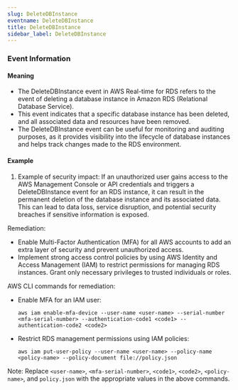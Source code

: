 ```yaml
--- 
slug: DeleteDBInstance
eventname: DeleteDBInstance
title: DeleteDBInstance
sidebar_label: DeleteDBInstance
---
```

                       
### Event Information

#### Meaning

- The DeleteDBInstance event in AWS Real-time for RDS refers to the event of deleting a database instance in Amazon RDS (Relational Database Service).
- This event indicates that a specific database instance has been deleted, and all associated data and resources have been removed.
- The DeleteDBInstance event can be useful for monitoring and auditing purposes, as it provides visibility into the lifecycle of database instances and helps track changes made to the RDS environment.

#### Example

1. Example of security impact: If an unauthorized user gains access to the AWS Management Console or API credentials and triggers a DeleteDBInstance event for an RDS instance, it can result in the permanent deletion of the database instance and its associated data. This can lead to data loss, service disruption, and potential security breaches if sensitive information is exposed.

Remediation:
- Enable Multi-Factor Authentication (MFA) for all AWS accounts to add an extra layer of security and prevent unauthorized access.
- Implement strong access control policies by using AWS Identity and Access Management (IAM) to restrict permissions for managing RDS instances. Grant only necessary privileges to trusted individuals or roles.

AWS CLI commands for remediation:
- Enable MFA for an IAM user:
  ```
  aws iam enable-mfa-device --user-name <user-name> --serial-number <mfa-serial-number> --authentication-code1 <code1> --authentication-code2 <code2>
  ```

- Restrict RDS management permissions using IAM policies:
  ```
  aws iam put-user-policy --user-name <user-name> --policy-name <policy-name> --policy-document file://policy.json
  ```

Note: Replace `<user-name>`, `<mfa-serial-number>`, `<code1>`, `<code2>`, `<policy-name>`, and `policy.json` with the appropriate values in the above commands.


 